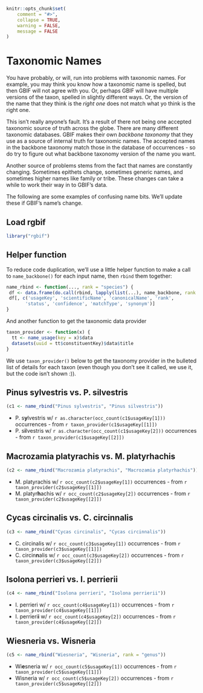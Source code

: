 <!--
%\VignetteEngine{knitr::knitr}
%\VignetteIndexEntry{Taxonomic Names}
%\VignetteEncoding{UTF-8}
-->

```r
knitr::opts_chunk$set(
	comment = "#>",
	collapse = TRUE,
	warning = FALSE,
	message = FALSE
)
```

Taxonomic Names
===============

You have probably, or will, run into problems with taxonomic names. For example,
you may think you know how a taxonomic name is spelled, but then GBIF will not 
agree with you. Or, perhaps GBIF will have multiple versions of the taxon, 
spelled in slightly different ways. Or, the version of the name that they think
is the _right one_ does not match what yo think is the right one. 

This isn't really anyone's fault. It's a result of there not being one accepted 
taxonomic source of truth across the globe. There are many different taxonomic 
databases. GBIF makes their own _backbone taxonomy_ that they use as a source
of internal truth for taxonomic names. The accepted names in the backbone taxonomy 
match those in the database of occurrences - so do try to figure out what 
backbone taxonomy version of the name you want. 

Another source of problems stems from the fact that names are constantly changing. 
Sometimes epithets change, sometimes generic names, and sometimes higher names
like family or tribe. These changes can take a while to work their way in to 
GBIF's data.

The following are some examples of confusing name bits. We'll update these if
GBIF's name's change.

## Load rgbif

```r
library("rgbif")
```

## Helper function

To reduce code duplication, we'll use a little helper function to make a call
to `name_backbone()` for each input name, then `rbind` them together:

```r
name_rbind <- function(..., rank = "species") {
 df <- data.frame(do.call(rbind, lapply(list(...), name_backbone, rank = rank)))
 df[, c('usageKey', 'scientificName', 'canonicalName', 'rank', 
       'status', 'confidence', 'matchType', 'synonym')]
}
```

And another function to get the taxonomic data provider

```r
taxon_provider <- function(x) {
  tt <- name_usage(key = x)$data
  datasets(uuid = tt$constituentKey)$data$title
}
```

We use `taxon_provider()` below to get the taxonomy provider in the bulleted list of details
for each taxon (even though you don't see it called, we use it, but the code isn't shown :)).

## Pinus sylvestris vs. P. silvestris

```r
(c1 <- name_rbind("Pinus sylvestris", "Pinus silvestris"))
```

* P. s<b>y</b>lvestris w/ `r as.character(occ_count(c1$usageKey[1]))` occurrences - from `r taxon_provider(c1$usageKey[[1]])`
* P. s<b>i</b>lvestris w/ `r as.character(occ_count(c1$usageKey[2]))` occurrences - from `r taxon_provider(c1$usageKey[[2]])`

## Macrozamia platyrachis vs. M. platyrhachis

```r
(c2 <- name_rbind("Macrozamia platyrachis", "Macrozamia platyrhachis"))
```

* M. platyrachis w/ `r occ_count(c2$usageKey[1])` occurrences - from `r taxon_provider(c2$usageKey[[1]])`
* M. platyr<b>h</b>achis w/ `r occ_count(c2$usageKey[2])` occurrences - from `r taxon_provider(c2$usageKey[[2]])`

## Cycas circinalis vs. C. circinnalis

```r
(c3 <- name_rbind("Cycas circinalis", "Cycas circinnalis"))
```

* C. circinalis w/ `r occ_count(c3$usageKey[1])` occurrences - from `r taxon_provider(c3$usageKey[[1]])`
* C. circin<b>n</b>alis w/ `r occ_count(c3$usageKey[2])` occurrences - from `r taxon_provider(c3$usageKey[[2]])`

## Isolona perrieri vs. I. perrierii

```r
(c4 <- name_rbind("Isolona perrieri", "Isolona perrierii"))
```

* I. perrieri w/ `r occ_count(c4$usageKey[1])` occurrences - from `r taxon_provider(c4$usageKey[[1]])`
* I. perrieri<b>i</b> w/ `r occ_count(c4$usageKey[2])` occurrences - from `r taxon_provider(c4$usageKey[[2]])`

## Wiesneria vs. Wisneria

```r
(c5 <- name_rbind("Wiesneria", "Wisneria", rank = "genus"))
```

* Wi<b>e</b>sneria w/ `r occ_count(c5$usageKey[1])` occurrences - from `r taxon_provider(c5$usageKey[[1]])`
* Wisneria w/ `r occ_count(c5$usageKey[2])` occurrences - from `r taxon_provider(c5$usageKey[[2]])`
